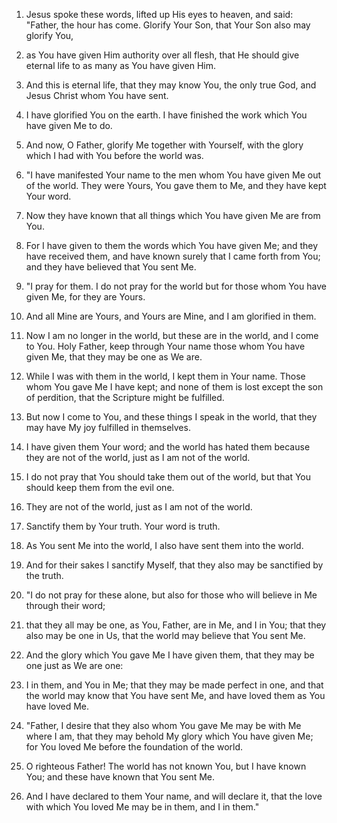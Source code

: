 
1. Jesus spoke these words, lifted up His eyes to heaven, and said: "Father, the hour has come. Glorify Your Son, that Your Son also may glorify You,

2. as You have given Him authority over all flesh, that He should give eternal life to as many as You have given Him.

3. And this is eternal life, that they may know You, the only true God, and Jesus Christ whom You have sent.

4. I have glorified You on the earth. I have finished the work which You have given Me to do.

5. And now, O Father, glorify Me together with Yourself, with the glory which I had with You before the world was.

6. "I have manifested Your name to the men whom You have given Me out of the world. They were Yours, You gave them to Me, and they have kept Your word.

7. Now they have known that all things which You have given Me are from You.

8. For I have given to them the words which You have given Me; and they have received them, and have known surely that I came forth from You; and they have believed that You sent Me.

9. "I pray for them. I do not pray for the world but for those whom You have given Me, for they are Yours.

10. And all Mine are Yours, and Yours are Mine, and I am glorified in them.

11. Now I am no longer in the world, but these are in the world, and I come to You. Holy Father, keep through Your name those whom You have given Me, that they may be one as We are.

12. While I was with them in the world, I kept them in Your name. Those whom You gave Me I have kept; and none of them is lost except the son of perdition, that the Scripture might be fulfilled.

13. But now I come to You, and these things I speak in the world, that they may have My joy fulfilled in themselves.

14. I have given them Your word; and the world has hated them because they are not of the world, just as I am not of the world.

15. I do not pray that You should take them out of the world, but that You should keep them from the evil one.

16. They are not of the world, just as I am not of the world.

17. Sanctify them by Your truth. Your word is truth.

18. As You sent Me into the world, I also have sent them into the world.

19. And for their sakes I sanctify Myself, that they also may be sanctified by the truth.

20. "I do not pray for these alone, but also for those who will believe in Me through their word;

21. that they all may be one, as You, Father, are in Me, and I in You; that they also may be one in Us, that the world may believe that You sent Me.

22. And the glory which You gave Me I have given them, that they may be one just as We are one:

23. I in them, and You in Me; that they may be made perfect in one, and that the world may know that You have sent Me, and have loved them as You have loved Me.

24. "Father, I desire that they also whom You gave Me may be with Me where I am, that they may behold My glory which You have given Me; for You loved Me before the foundation of the world.

25. O righteous Father! The world has not known You, but I have known You; and these have known that You sent Me.

26. And I have declared to them Your name, and will declare it, that the love with which You loved Me may be in them, and I in them."


